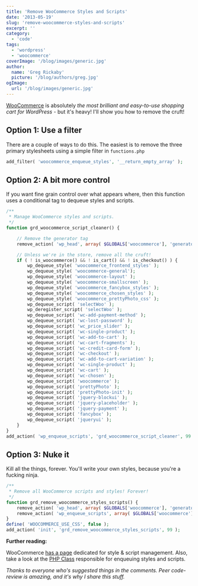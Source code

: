 ```yaml
---
title: 'Remove WooCommerce Styles and Scripts'
date: '2013-05-19'
slug: 'remove-woocommerce-styles-and-scripts'
excerpt: ''
category:
  - 'code'
tags:
  - 'wordpress'
  - 'woocommerce'
coverImage: '/blog/images/generic.jpg'
author:
  name: 'Greg Rickaby'
  picture: '/blog/authors/greg.jpg'
ogImage:
  url: '/blog/images/generic.jpg'
---
```


[WooCommerce](http://www.woothemes.com/woocommerce/) is absolutely *the most brilliant and easy-to-use shopping cart for WordPress* - but it's heavy! I'll show you how to remove the cruft!

## **Option 1**: Use a filter

There are a couple of ways to do this. The easiest is to remove the three primary stylesheets using a simple filter in `functions.php`

```php
add_filter( 'woocommerce_enqueue_styles', '__return_empty_array' );
```

## **Option 2**: A bit more control

If you want fine grain control over what appears where, then this function uses a conditional tag to dequeue styles and scripts.

```php
/**
 * Manage WooCommerce styles and scripts.
 */
function grd_woocommerce_script_cleaner() {

	// Remove the generator tag
	remove_action( 'wp_head', array( $GLOBALS['woocommerce'], 'generator' ) );

	// Unless we're in the store, remove all the cruft!
	if ( ! is_woocommerce() && ! is_cart() && ! is_checkout() ) {
		wp_dequeue_style( 'woocommerce_frontend_styles' );
		wp_dequeue_style( 'woocommerce-general');
		wp_dequeue_style( 'woocommerce-layout' );
		wp_dequeue_style( 'woocommerce-smallscreen' );
		wp_dequeue_style( 'woocommerce_fancybox_styles' );
		wp_dequeue_style( 'woocommerce_chosen_styles' );
		wp_dequeue_style( 'woocommerce_prettyPhoto_css' );
		wp_dequeue_script( 'selectWoo' );
		wp_deregister_script( 'selectWoo' );
		wp_dequeue_script( 'wc-add-payment-method' );
		wp_dequeue_script( 'wc-lost-password' );
		wp_dequeue_script( 'wc_price_slider' );
		wp_dequeue_script( 'wc-single-product' );
		wp_dequeue_script( 'wc-add-to-cart' );
		wp_dequeue_script( 'wc-cart-fragments' );
		wp_dequeue_script( 'wc-credit-card-form' );
		wp_dequeue_script( 'wc-checkout' );
		wp_dequeue_script( 'wc-add-to-cart-variation' );
		wp_dequeue_script( 'wc-single-product' );
		wp_dequeue_script( 'wc-cart' );
		wp_dequeue_script( 'wc-chosen' );
		wp_dequeue_script( 'woocommerce' );
		wp_dequeue_script( 'prettyPhoto' );
		wp_dequeue_script( 'prettyPhoto-init' );
		wp_dequeue_script( 'jquery-blockui' );
		wp_dequeue_script( 'jquery-placeholder' );
		wp_dequeue_script( 'jquery-payment' );
		wp_dequeue_script( 'fancybox' );
		wp_dequeue_script( 'jqueryui' );
	}
}
add_action( 'wp_enqueue_scripts', 'grd_woocommerce_script_cleaner', 99 );
```

## **Option 3**: Nuke it

Kill all the things, forever. You'll write your own styles, because you're a fucking ninja.

```php
/**
 * Remove all WooCommerce scripts and styles! Forever!
 */
function grd_remove_woocommerce_styles_scripts() {
	remove_action( 'wp_head', array( $GLOBALS['woocommerce'], 'generator' ) );
	remove_action( 'wp_enqueue_scripts', array( $GLOBALS['woocommerce'], 'frontend_scripts' ) );
}
define( 'WOOCOMMERCE_USE_CSS', false );
add_action( 'init', 'grd_remove_woocommerce_styles_scripts', 99 );
```

**Further reading:**

WooCommerce [has a page](http://docs.woothemes.com/document/disable-the-default-stylesheet/) dedicated for style & script management. Also, take a look at the [PHP Class](http://docs.woothemes.com/wc-apidocs/source-class-WC_Frontend_Scripts.html) responsible for enqueuing styles and scripts.

_Thanks to everyone who's suggested things in the comments. Peer code-review is amazing, and it's why I share this stuff._
